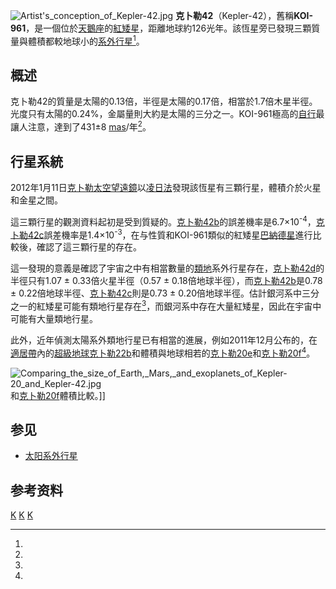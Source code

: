 {{noteTA|zh-hant:克卜勒太空望遠鏡; zh-hans:开普勒太空望远镜
|zh-hant:克卜勒任務;zh-hans:开普勒太空望远镜
|zh-hant:克卜勒;zh-hans:开普勒
}}
{{Starbox begin
| name=克卜勒42<br />Kepler-42}}
{{Starbox image
| image = [[File:Kepler-42_System_–_Jupiter_System_Comparison.jpg|250px]]
| caption = 克卜勒42的行星系和[[木星|木星]]與[[伽利略衛星|伽利略衛星]]比較
| credit = Caltech
}}
{{Starbox observe
| epoch=J2000
| ra={{RA|19|28|52.56}}<ref name="SIMBAD"/>
| dec={{DEC|44|37|0.96}}<ref name="SIMBAD"/>
| appmag_v=16.12<ref name="Exoplanet.eu"/>
| constell=[[天鵝座|天鵝座]]
}}
{{Starbox character
| class=M<ref name="Muirhead"/>
| b-v=
| u-b=
| variable= 
}}
{{Starbox astrometry
| radial_v=-84.48±0.2<ref name="Muirhead"/>
| prop_mo_ra=84<ref name="SIMBAD"/>
| prop_mo_dec=-423<ref name="SIMBAD"/>
| parallax=
| p_error=
| dist_ly= 126±20.5<ref name="Muirhead"/>
| dist_pc = 38.7±6.3
| parallax_footnote=
| absmag_v= 
}}
{{Starbox detail
| mass={{nowrap|0.13±0.05}}<ref name="Muirhead"/>
| radius={{nowrap|0.17±0.04}}<ref name="Muirhead"/>
| luminosity=2.40x10<sup>−3.0±0.3</sup>
| temperature=3068±174<ref name="Muirhead"/>
| metal=<nowiki>[Fe/H]</nowiki> =-0.48±0.17<ref name="Muirhead"/>
| rotation=
| rotational_velocity=2.9±0.4<ref name="Muirhead"/>
| gravity=
| age_gyr=
}}
{{Starbox catalog
| names=2MASS J19285255+4437096, USNO-B1.0 1346-00336634, KIC 8561063, LSPM J1928+4437 
}}
{{Starbox end}}
[[File:Artist's_conception_of_Kepler-42.jpg|thumb]]
'''克卜勒42'''（Kepler-42），舊稱'''KOI-961'''，是一個位於[[天鵝座|天鵝座]]的[[紅矮星|紅矮星]]，距離地球約126光年。該恆星旁已發現三顆質量與體積都較地球小的[[系外行星|系外行星]]<ref name="Kepler"/>。

== 概述 ==
克卜勒42的質量是太陽的0.13倍，半徑是太陽的0.17倍，相當於1.7倍木星半徑。光度只有太陽的0.24%，金屬量則大約是太陽的三分之一。KOI-961極高的[[自行|自行]]最讓人注意，達到了431±8 [[角分|mas]]/年<ref name="Muirhead"/>。

== 行星系統 ==
2012年1月11日[[克卜勒太空望遠鏡|克卜勒太空望遠鏡]]以[[凌日法|凌日法]]發現該恆星有三顆行星，體積介於火星和金星之間。

{{OrbitboxPlanet begin
| name=克卜勒42
| table_ref= <ref name="Exoplanet.eu"/><ref name="Kepler"/>
}}
{{OrbitboxPlanet
| exoplanet = [[克卜勒42c|c]]
| mass_earth = <2.06
| radius = 0.065
| period = 0.45328509 ± 9.7x10<sup>-7</sup>
| semimajor = 0.006
| eccentricity = 
}}
{{OrbitboxPlanet
| exoplanet = [[克卜勒42b|b]]
| mass_earth = <2.73
| radius = 0.070
| period = 1.2137672 ± 4.6x10<sup>-6</sup>
| semimajor = 0.0116
| eccentricity = 
}}
{{OrbitboxPlanet
| exoplanet = [[克卜勒42d|d]]
| mass_earth = <0.9
| radius = 0.051
| period = 1.856169 ± 1.4x10<sup>-5</sup>
| semimajor = 0.0154
| eccentricity = 
}}
{{Orbitbox end}}

這三顆行星的觀測資料起初是受到質疑的。[[克卜勒42b|克卜勒42b]]的誤差機率是6.7×10<sup>-4</sup>，[[克卜勒42c|克卜勒42c]]誤差機率是1.4×10<sup>-3</sup>，在与性質和KOI-961類似的紅矮星[[巴納德星|巴納德星]]進行比較後，確認了這三顆行星的存在。

這一發現的意義是確認了宇宙之中有相當數量的[[類地行星|類地]]系外行星存在，[[克卜勒42d|克卜勒42d]]的半徑只有1.07 ± 0.33倍火星半徑（0.57 ± 0.18倍地球半徑），而[[克卜勒42b|克卜勒42b]]是0.78 ± 0.22倍地球半徑、[[克卜勒42c|克卜勒42c]]則是0.73 ± 0.20倍地球半徑。估計銀河系中三分之一的紅矮星可能有類地行星存在<ref name="ScienceNow"/>，而銀河系中存在大量紅矮星，因此在宇宙中可能有大量類地行星。

此外，近年偵測太陽系外類地行星已有相當的進展，例如2011年12月公布的，在[[適居帶|適居帶]]內的[[超級地球|超級地球]][[克卜勒22b|克卜勒22b]]和體積與地球相若的[[克卜勒20e|克卜勒20e]]和[[克卜勒20f|克卜勒20f]]<ref name=JPL/>。

[[File:Comparing_the_size_of_Earth,_Mars,_and_exoplanets_of_Kepler-20_and_Kepler-42.jpg|thumb]]和[[克卜勒20f|克卜勒20f]]體積比較。]]

== 参见 ==
*[[太阳系外行星|太阳系外行星]]
== 参考资料 ==
{{reflist|refs=

<ref name=SIMBAD>{{cite web | first= | last= | date=2012-01-11 | url=http://simbad.u-strasbg.fr/simbad/sim-id?protocol=html&Ident=KOI-961&bibdisplay=none | title=KOI-961 | work=SIMBAD | publisher=Centre de données astronomiques de Strasbourg | accessdate=2012-01-19 | language=en | archive-date=2017-12-01 | archive-url=https://web.archive.org/web/20171201043301/http://simbad.u-strasbg.fr/simbad/sim-id?protocol=html&Ident=KOI-961&bibdisplay=none | dead-url=no }}</ref>

<ref name=Exoplanet.eu>{{cite web | first= | last= | date=2012-01-12 | url=http://exoplanet.eu/star.php?st=KOI-961 | title=Star: KOI-961 – 3 PLANETS | work= | publisher=Extrasolar Planets Encyclopaedia | accessdate=2012-01-12 | language=en | archive-date=2012-05-05 | archive-url=https://web.archive.org/web/20120505092230/http://exoplanet.eu/star.php?st=KOI-961 | dead-url=no }}</ref>

<ref name="Muirhead">
{{cite arxiv
 |author=Philip S. Muirhead, John Asher Johnson, Kevin Apps, Joshua A. Carter, Timothy D. Morton, Daniel C. Fabrycky, J. Sebastian Pineda, Michael Bottom, Barbara Rojas-Ayala, Everett Schlawin, Katherine Hamren, Kevin R. Covey, Justin R. Crepp, Keivan G. Stassun, Joshua Pepper, Leslie Hebb, Evan N. Kirby, Andrew W. Howard, Howard T. Isaacson, Geoffrey W. Marcy, David Levitan, Tanio Diaz-Santos, Lee Armus, James P. Lloyd
 |year=2012
 |title=Characterizing the Cool KOIs III. KOI-961: A Small Star with Large Proper Motion and Three Small Planets
 |eprint=astro-ph/1201.2189
 |language=en
}}</ref>


<ref name=Kepler>{{cite web | first= | last= | date=2012-01-11 | url=http://kepler.nasa.gov/news/nasakeplernews/index.cfm?FuseAction=ShowNews&NewsID=179 | title=KOI-961: A Mini-Planetary System | work=NASA Ames Research Center Kepler, A Search for Habitable Planets | publisher=NASA Ames Research Center Kepler | accessdate=2012-01-11 | language=en | archive-url=https://web.archive.org/web/20120506132002/http://kepler.nasa.gov/news/nasakeplernews/index.cfm?FuseAction=ShowNews&NewsID=179 | archive-date=2012-05-06 | dead-url=yes }}</ref>

<ref name=ScienceNow>{{cite web | first= | last= | date=2012-01-11 | url=http://news.sciencemag.org/sciencenow/2012/01/kepler-spies-smallest-alien-worl.html | title=Kepler Spies Smallest Alien Worlds Yet | work=ScienceNow | publisher=American Association for the Advancement of Science | accessdate=2012-01-11 | language=en | deadurl=yes | archiveurl=https://web.archive.org/web/20120424221039/http://news.sciencemag.org/sciencenow/2012/01/kepler-spies-smallest-alien-worl.html | archivedate=2012-04-24 }}</ref>

<ref name=JPL>{{cite web | first= | last= | date=2012-01-11 | url=http://www.jpl.nasa.gov/news/news.cfm?release=2012-009 | title=NASA's Kepler Mission Finds Three Smallest Exoplanets | work=JPL | publisher=JPL | accessdate=2012-01-11 | language=en | archive-date=2012-06-04 | archive-url=https://web.archive.org/web/20120604081410/http://www.jpl.nasa.gov/news/news.cfm?release=2012-009 | dead-url=no }}</ref>

}}

{{天鹅座恒星}}
[[Category:紅矮星|K]]
[[Category:天鵝座|K]]
[[Category:行星系|K]]